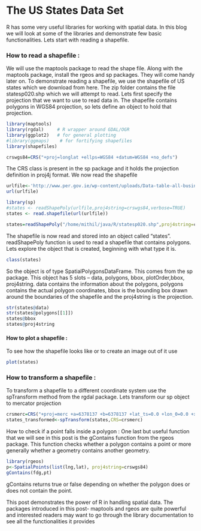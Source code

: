 The US States Data Set
===========================================


R has some very useful libraries for working with spatial data.
In this blog we will look at some of the libraries and demonstrate few basic functionalities. Lets start with reading a shapefile.

### How to read a shapefile :
We will use the maptools package to read the shape file.
Along with the maptools package, install the rgeos and sp packages. They will come handy later on.
To demonstrate reading a shapefile, we use the shapefile of US states which we download from here.
The zip folder contains the file statesp020.shp which we will attempt to read. Lets first specify the projection that we want to use to read data in. The shapefile contains polygons in WGS84 projection, so lets define an object to hold that projection.

```r
library(maptools)
library(rgdal)     # R wrapper around GDAL/OGR
library(ggplot2)   # for general plotting
#library(ggmaps)    # for fortifying shapefiles
library(shapefiles)

crswgs84=CRS("+proj=longlat +ellps=WGS84 +datum=WGS84 +no_defs")
```

The CRS class is present in the sp package and it holds the projection definition in proj4j format. We now read the shapefile


```r
urlfile<-'http://www.per.gov.ie/wp-content/uploads/Data-table-all-businesses.csv'
url(urlfile)
```


```r
library(sp)
#states <- readShapePoly(urlfile,proj4string=crswgs84,verbose=TRUE)
states <- read.shapefile(url(urlfile))
```

```r

states=readShapePoly("/home/mithil/java/R/statesp020.shp",proj4string=crswgs84,verbose=TRUE)
```

The shapefile is now read and stored into an object called “states”. 
readShapePoly function is used to read a shapefile that contains polygons. 
Lets explore the object that is created, beginning with what type it is.


```r
class(states)
```
So the object is of type SpatialPolygonsDataFrame. This comes from the sp package. This object has 5 slots – data, polygons, bbox, plotOrder,bbox, proj4string. data contains the information about the polygons, polygons contains the actual polygon coordinates, bbox is the bounding box drawn around the boundaries of the shapefile and the proj4string is the projection.
```r
str(states@data)
str(states@polygons[[1]])
states@bbox
states@proj4string
```


#### How to plot a shapefile :
To see how the shapefile looks like or to create an image out of it use

```r
plot(states)
```

### How to transform a shapefile :
To transform a shapefile to a different coordinate system use the spTransform method from the rgdal package. Lets transform our sp object to mercator projection

```r
crsmerc=CRS("+proj=merc +a=6378137 +b=6378137 +lat_ts=0.0 +lon_0=0.0 +x_0=0.0 +y_0=0 +k=1.0 +units=m +nadgrids=@null +no_defs")
states_transformed<-spTransform(states,CRS=crsmerc)
```
How to check if a point falls inside a polygon :
One last but useful function that we will see in this post is the gContains function from the rgeos package. This function checks whether a polygon contains a point or more generally whether a geometry contains another geometry.

```r
library(rgeos)
p<-SpatialPoints(list(lng,lat), proj4string=crswgs84)
gContains(fdg,pt)
```

gContains returns true or false depending on whether the polygon does or does not contain the point.

This post demonstrates the power of R in handling spatial data. The packages introduced in this post- maptools and rgeos are quite powerful and interested readers may want to go through the library documentation to see all the functionalities it provides
